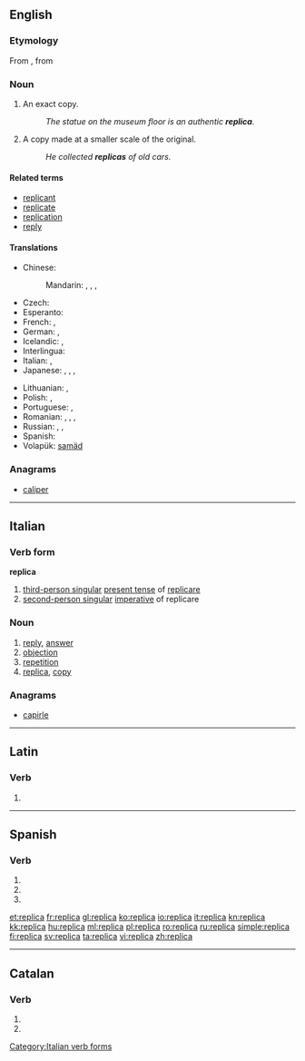 ==English==

===Etymology===
From {{etyl|it|en}}, from {{etyl|la|en}} {{term|replico|replicare|lang=la|to copy}}

===Noun===
{{en-noun}}

# An exact copy.
#: ''The statue on the museum floor is an authentic '''replica'''.''
# A copy made at a smaller scale of the original.
#: ''He collected '''replicas''' of old cars.''

====Related terms====
* [[replicant]]
* [[replicate]]
* [[replication]]
* [[reply]]

====Translations====
{{trans-top|an exact copy}}
* Chinese:
*: Mandarin: {{t|zh|複製品|sc=Hani}}, {{t|zh|复制品|tr=fùzhìpǐn|sc=Hani}}, {{t|zh|複製|sc=Hani}}, {{t|zh|复制|tr=fùzhì|sc=Hani}}
* Czech: {{t+|cs|replika|f}}
* Esperanto: {{t-|eo|repliko|xs=Esperanto}}
* French: {{t|fr|réplique|f}}, {{t|fr|copie exacte|f}}
* German: {{t|de|Nachbildung|f}}, {{t|de|exakte Kopie|f}}
* Icelandic: {{t|is|eftirmynd|f}}, {{t|is|eftirlíking|f}}
* Interlingua: {{t|ia|replica}}
* Italian: {{t|it|replica|f}}, {{t|it|copia esatta|f}}
* Japanese: {{t|ja|複製|tr=ふくせい, fukusei|sc=Jpan}}, {{t|ja|写し|tr=うつし, utsushi|sc=Jpan}}, {{t|ja|模造品|tr=もぞうひん, mozōhin|sc=Jpan}}, {{t|ja|レプリカ|tr=repurika|sc=Jpan}}
{{trans-mid}}
* Lithuanian: {{t+|lt|kopija|xs=Lithuanian}}, {{t-|lt|replika|xs=Lithuanian}}
* Polish: {{t+|pl|kopia}}, {{t+|pl|replika}}
* Portuguese: {{t|pt|réplica|f}}, {{t|pt|cópia exata|f}}
* Romanian: {{t-|ro|copie|f}}, {{t|ro|copii|f|p}}, {{t|ro|replică|f}}, {{t|ro|reproducere|f}}
* Russian: {{t|ru|точная копия|f|tr=tóčnaja kópija|sc=Cyrl}}, {{t|ru|репродукция|f|tr=reprodúkcija|sc=Cyrl}}, {{t|ru|реплика|f|tr=réplika|sc=Cyrl}} {{qualifier|rare in this sense}}
* Spanish: {{t+|es|réplica|f}}
* Volapük: [[samäd]]
{{trans-bottom}}

===Anagrams===
* [[caliper#English|caliper]]

----

==Italian==

===Verb form===
'''replica'''

# [[third-person singular]]  [[present tense]] of [[replicare]]
# [[second-person singular]] [[imperative]] of replicare

===Noun===
{{it-noun|replic|f|a|he}}

# [[reply]], [[answer]]
# [[objection]]
# [[repetition]]
# [[replica]], [[copy]]

===Anagrams===
* [[capirle#Italian|capirle]]

[[Category:Italian verb forms]]

----

==Latin==

===Verb===
{{la-verb-form|replicā}}

# {{conjugation of|replico|replicō|2|s|pres|act|imp|lang=la}}

----

==Spanish==

===Verb===
{{es-verb-form|replicar}}

# {{es-verb form of|ending=ar|mood=imperative|sense=affirmative|pers=2|formal=no|number=singular|[[replicar]]}}
# {{es-verb form of|ending=ar|mood=indicative|tense=present|pers=2|formal=yes|number=singular|[[replicar]]}}
# {{es-verb form of|ending=ar|mood=indicative|tense=present|pers=3|number=singular|[[replicar]]}}

[[et:replica]]
[[fr:replica]]
[[gl:replica]]
[[ko:replica]]
[[io:replica]]
[[it:replica]]
[[kn:replica]]
[[kk:replica]]
[[hu:replica]]
[[ml:replica]]
[[pl:replica]]
[[ro:replica]]
[[ru:replica]]
[[simple:replica]]
[[fi:replica]]
[[sv:replica]]
[[ta:replica]]
[[vi:replica]]
[[zh:replica]]

----
==Catalan==
===Verb===
{{head|ca|verb form}}

# {{ca-verb form of|p=3|n=sg|t=pres|m=ind|replicar}}
# {{ca-verb form of|p=2|n=sg|m=impr|replicar}}
{{rfc-auto}}